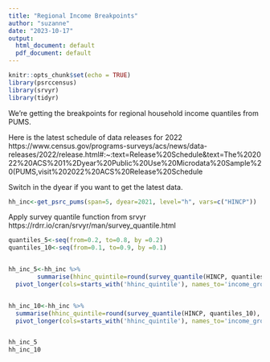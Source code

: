 ```yaml
---
title: "Regional Income Breakpoints"
author: "suzanne"
date: "2023-10-17"
output:
  html_document: default
  pdf_document: default
---
```


```r
knitr::opts_chunk$set(echo = TRUE)
library(psrccensus)
library(srvyr)
library(tidyr)
```

We're getting the breakpoints for regional household income quantiles from PUMS.

Here is the latest schedule of data releases for 2022 https://www.census.gov/programs-surveys/acs/news/data-releases/2022/release.html#:~:text=Release%20Schedule&text=The%202022%20ACS%201%2Dyear%20Public%20Use%20Microdata%20Sample%20(PUMS,visit%202022%20ACS%20Release%20Schedule

Switch in the dyear if you want to get the latest data. 

```r
hh_inc<-get_psrc_pums(span=5, dyear=2021, level="h", vars=c("HINCP"))
```
Apply survey quantile function from srvyr
https://rdrr.io/cran/srvyr/man/survey_quantile.html

```r

quantiles_5<-seq(from=0.2, to=0.8, by =0.2)
quantiles_10<-seq(from=0.1, to=0.9, by =0.1)


hh_inc_5<-hh_inc %>%
        summarise(hhinc_quintile=round(survey_quantile(HINCP, quantiles_5), -3))%>%
  pivot_longer(cols=starts_with('hhinc_quintile'), names_to='income_group',  values_to='breakpoint')


hh_inc_10<-hh_inc %>%
  summarise(hhinc_quintile=round(survey_quantile(HINCP, quantiles_10), -3))%>%
  pivot_longer(cols=starts_with('hhinc_quintile'), names_to='income_group',  values_to='breakpoint')


hh_inc_5
hh_inc_10

```

